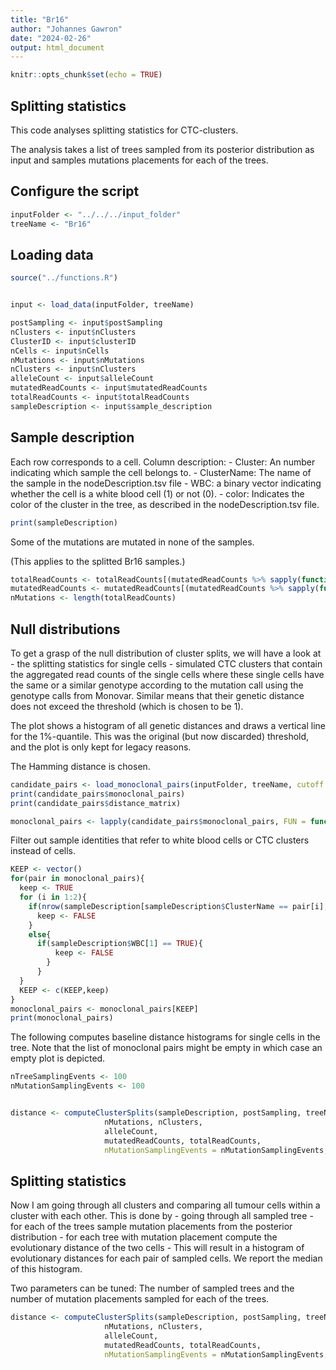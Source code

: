 ```yaml
---
title: "Br16"
author: "Johannes Gawron"
date: "2024-02-26"
output: html_document
---
```


```r
knitr::opts_chunk$set(echo = TRUE)
```

## Splitting statistics

This code analyses splitting statistics for CTC-clusters.

The analysis takes a list of trees sampled from its posterior distribution as input and samples mutations placements for each of the trees.


## Configure the script
```r
inputFolder <- "../../../input_folder"
treeName <- "Br16"
```

## Loading data
```r
source("../functions.R")


input <- load_data(inputFolder, treeName)

postSampling <- input$postSampling
nClusters <- input$nClusters
ClusterID <- input$clusterID
nCells <- input$nCells  
nMutations <- input$nMutations
nClusters <- input$nClusters
alleleCount <- input$alleleCount
mutatedReadCounts <- input$mutatedReadCounts
totalReadCounts <- input$totalReadCounts
sampleDescription <- input$sample_description
```

## Sample description 

Each row corresponds to a cell.
Column description:
  - Cluster: An number indicating which sample the cell belongs to.
  - ClusterName: The name of the sample in the nodeDescription.tsv file
  - WBC: a binary vector indicating whether the cell is a white blood cell (1) or not (0).
  - color: Indicates the color of the cluster in the tree, as described in the nodeDescription.tsv
          file.
  
```r
print(sampleDescription)
```


Some of the mutations are mutated in none of the samples.

(This applies to the splitted Br16 samples.)


```r
totalReadCounts <- totalReadCounts[(mutatedReadCounts %>% sapply(function(x){sum(x!=0)})) > 0]
mutatedReadCounts <- mutatedReadCounts[(mutatedReadCounts %>% sapply(function(x){sum(x!=0)})) > 0]
nMutations <- length(totalReadCounts)
```





## Null distributions

To get a grasp of the null distribution of cluster splits, we will have a look at 
  - the splitting statistics for single cells
  - simulated CTC clusters that contain the aggregated read counts of the single cells
  where these single cells have the same or a similar genotype according to the mutation
  call using the genotype calls from Monovar.
Similar means that their genetic distance does not exceed the threshold (which is chosen to be 1).

The plot shows a histogram of all genetic distances and draws a vertical line for
the 1%-quantile. This was the original (but now discarded) threshold, and the plot
is only kept for legacy reasons.

The Hamming distance is chosen.

```r
candidate_pairs <- load_monoclonal_pairs(inputFolder, treeName, cutoff = 1)
print(candidate_pairs$monoclonal_pairs)
print(candidate_pairs$distance_matrix)
```


```r
monoclonal_pairs <- lapply(candidate_pairs$monoclonal_pairs, FUN = function(x){return(c(substr(x[1], start = 1, stop = nchar(x[1])-14),  substr(x[2], start = 1, stop = nchar(x[2])-14)))})
```

Filter out sample identities that refer to white blood cells or CTC clusters instead of cells.


```r
KEEP <- vector()
for(pair in monoclonal_pairs){
  keep <- TRUE
  for (i in 1:2){
    if(nrow(sampleDescription[sampleDescription$ClusterName == pair[i],])!=1){
      keep <- FALSE
    }
    else{
      if(sampleDescription$WBC[1] == TRUE){
          keep <- FALSE
        }
      }
  }
  KEEP <- c(KEEP,keep)
}
monoclonal_pairs <- monoclonal_pairs[KEEP]
print(monoclonal_pairs)
```


The following computes baseline distance histograms for single cells in the tree.
Note that the list of monoclonal pairs might be empty in which case an empty
plot is depicted.

```r

nTreeSamplingEvents <- 100
nMutationSamplingEvents <- 100


distance <- computeClusterSplits(sampleDescription, postSampling, treeName, nCells,
                     nMutations, nClusters,
                     alleleCount,
                     mutatedReadCounts, totalReadCounts,
                     nMutationSamplingEvents = nMutationSamplingEvents, nTreeSamplingEvents = nTreeSamplingEvents, cellPairSelection = monoclonal_pairs)

```



## Splitting statistics
Now I am going through all clusters and comparing all tumour cells within a cluster
with each other.
This is done by
  - going through all sampled tree
  - for each of the trees sample mutation placements from the posterior distribution
  - for each tree with mutation placement compute the evolutionary distance of the two 
    cells
  - This will result in a histogram of evolutionary distances for each pair of
    sampled cells. We report the median of this histogram.
    
Two parameters can be tuned: The number of sampled trees and the number of mutation
placements sampled for each of the trees.

```r


distance <- computeClusterSplits(sampleDescription, postSampling, treeName, nCells,
                     nMutations, nClusters,
                     alleleCount,
                     mutatedReadCounts, totalReadCounts,
                     nMutationSamplingEvents = nMutationSamplingEvents, nTreeSamplingEvents = nTreeSamplingEvents)
```



